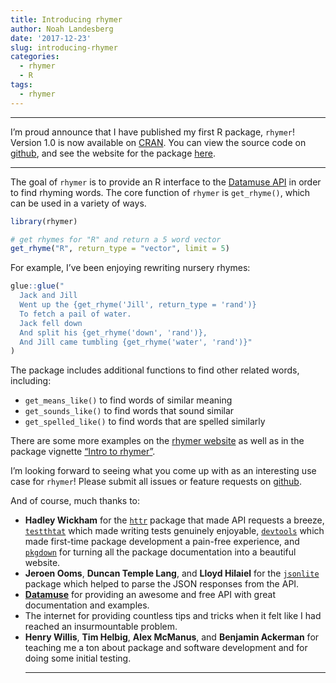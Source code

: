 ```yaml
---
title: Introducing rhymer
author: Noah Landesberg
date: '2017-12-23'
slug: introducing-rhymer
categories:
  - rhymer
  - R
tags:
  - rhymer
---
```

<hr>
I'm proud announce that I have published my first R package, `rhymer`!  
Version 1.0 is now available on
[CRAN](https://CRAN.R-project.org/package=rhymer). You can view the source code on [github](http://github.com/landesbergn/rhymer), 
and see the website for the package [here](https://landesbergn.github.io/rhymer/).
<hr>
The goal of `rhymer` is to provide an R interface to the [Datamuse API](https://www.datamuse.com/api) 
in order to find rhyming words. The core function of `rhymer` is `get_rhyme()`, which can be used in a variety of ways.

```r
library(rhymer)

# get rhymes for "R" and return a 5 word vector
get_rhyme("R", return_type = "vector", limit = 5)
```

For example, I've been enjoying rewriting nursery rhymes:
```r
glue::glue("
  Jack and Jill 
  Went up the {get_rhyme('Jill', return_type = 'rand')} 
  To fetch a pail of water. 
  Jack fell down 
  And split his {get_rhyme('down', 'rand')},
  And Jill came tumbling {get_rhyme('water', 'rand')}"
)
```

The package includes additional functions to find other related words, including:  

* `get_means_like()` to find words of similar meaning  
* `get_sounds_like()` to find words that sound similar
* `get_spelled_like()` to find words that are spelled similarly

There are some more examples on the [rhymer website](https://landesbergn.github.io/rhymer/) as well as in
the package vignette ["Intro to rhymer"](https://landesbergn.github.io/rhymer/articles/intro-to-rhymer.html).  

I'm looking forward to seeing what you come up with as an interesting use case for `rhymer`! Please submit all issues or feature requests on [github](https://github.com/landesbergn/rhymer/issues). 

And of course, much thanks to:

* **Hadley Wickham** for the [`httr`](http://httr.r-lib.org) package that made API requests a breeze, [`testthtat`](http://testthat.r-lib.org) which made writing tests genuinely enjoyable, [`devtools`](https://github.com/hadley/devtools) which made first-time package development a pain-free experience, and [`pkgdown`](http://pkgdown.r-lib.org) for turning all the package documentation into a beautiful website.
* **Jeroen Ooms**, **Duncan Temple Lang**, and **Lloyd Hilaiel** for the [`jsonlite`](https://arxiv.org/abs/1403.2805) package which helped to parse the JSON responses from the API.
* [**Datamuse**](http://www.datamuse.com/api/) for providing an awesome and free API with great documentation and examples.
* The internet for providing countless tips and tricks when it felt like I had reached an insurmountable problem.
* **Henry Willis**, **Tim Helbig**, **Alex McManus**, and **Benjamin Ackerman** for teaching me a ton about package and software development and for doing some initial testing.
<hr>